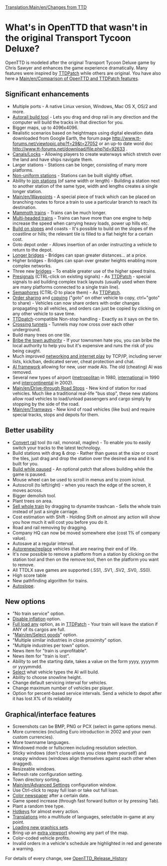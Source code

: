 [[Translation:Main/en/Changes from TTD]]
=What's in OpenTTD that wasn't in the original Transport Tycoon Deluxe?=

OpenTTD is modeled after the original Transport Tycoon Deluxe game by Chris Sawyer and enhances the game experience dramatically. Many features were inspired by [http://www.ttdpatch.net/ TTDPatch] while others are original. You have also here a [[Main/en/Comparison of OpenTTD and TTDPatch features]].

==Significant enhancements==

* Multiple ports - A native Linux version, Windows, Mac OS X, OS/2 and more.
* [[Main/en/Autorail|Autorail build tool]] - Lets you drag and drop rail in any direction and the computer will build the tracks in that direction for you.
* Bigger maps, up to 4096x4096.
* Realistic scenarios based on heightmaps using digital elevation data downloaded from Google Earth, the forum page http://www.tt-forums.net/viewtopic.php?f=29&t=27052  or an up-to date word doc http://www.tt-forums.net/download/file.php?id=92633 .
* [[Main/en/Water Transport Tiles|Canals/Locks]] - Allowing players to create waterways which stretch over the land and have ships navigate them.
* Larger stations - Stations can be longer, consisting of many more platforms.
* [[Main/en/Nonuniform stations|Non-uniform stations]] - Stations can be built slightly offset.
* Ability to [[Main/en/Join train stations|join stations]] (of same width or length) - Building a station next to another station of the same type, width and lengths creates a single longer station.
* [[Main/en/Waypoints]] - A special piece of track which can be placed on branching routes to force a train to use a particular branch to reach its destination.
* [[Main/en/Mammoth trains|Mammoth trains]] - Trains can be much longer.
* [[Main/en/Multiheaded trains|Multi-headed trains]] - Trains can have more than one engine to help increase the speed when carrying heavy loads, power up hills etc.
* [[Main/en/Build on slopes|Build on slopes]] and coasts - It's possible to build on the slopes of the coastline or hills; the relevant tile is filled to a flat height for a certain cost.
* Goto depot order - Allows insertion of an order instructing a vehicle to return to the depot.
* [[Main/en/Longer bridges|Longer bridges]] - Bridges can span greater distances... at a price.
* Higher bridges - Bridges can span over greater heights enabling more complex networks.
* Three new [[Main/en/Bridges|bridges]] - To enable greater use of the higher speed trains.
* [[Main/en/Signals#Presignals|Presignals]] (CTRL-click on existing signals) - As [http://www.ttdpatch.net/ TTDPatch] - special signals to aid building complex track layouts (usually used when there are many platforms connected to a single train line).
* [[Main/en/Signals#Semaphores|Semaphores]] (CTRL-D to place them) - As [http://www.ttdpatch.net/ TTDPatch].
* [[Main/en/Orders#Shared orders|Order sharing]] and [[Main/en/orders#Copy orders|copying]] ("goto" on other vehicle to copy, ctrl+"goto" to share) - Vehicles can now share orders with order changes propagating to all vehicles, and orders can just be copied by clicking on any other vehicle to save time.
* [http://www.ttdpatch.net/ TTDpatch]-compatible Non-stop handling - Exactly as it says on the tin.
* [[Main/en/Crossing tunnels|Crossing tunnels]] - Tunnels may now cross over each other underground.
* Build many trees on one tile.
* [[Main/en/Bribe authority|Bribe the town authority]] - If your townsmen hate you, you can bribe the local authority to help you but it's expensive and runs the risk of you being caught.
* Much improved [[Main/en/Multiplayer|networking and internet play]] by TCP/IP, including server lists, kick/ban, dedicated server, cheat protection and chat.
* [[Main/en/AI:Main Page|AI framework]] allowing for new, user made AIs. The old (cheating) AI was removed.
* Several new types of airport ([[Main/en/Airports#Metropolitan airport|metropolitan]] in 1980, [[Main/en/airports#international airport|international]] in 1990 and [[Main/en/airports#intercontinental airport|intercontinental]] in 2002).
* [[Main/en/Drive-through Road Stops]] - New kind of station for road vehicles. Much like a traditional real-life "bus stop", these new stations allow road vehicles to load/unload passengers and cargo simply by stopping by the side of the road.
* [[Main/en/Tramways]] - New kind of road vehicles (like bus) and require special tracks, stops and depots for them.

==Better usability==

* [[Main/en/Convert rail|Convert rail]] tool (to rail, monorail, maglev) - To enable you to easily switch your tracks to the latest technology.
* Build stations with drag & drop - Rather than guess at the size or count the tiles, just drag and drop the station over the desired area and it is built for you.
* [[Main/en/Build in pause|Build while paused]] - An optional patch that allows building while the game is paused.
* Mouse wheel can be used to scroll in menus and to zoom in/out.
* Autoscroll (to left/right) - when you reach the edge of the screen, it moves across.
* Bigger demolish tool.
* Plant trees on area.
* [[Main/en/Sell entire train|Sell whole train]] by dragging to dynamite trashcan - Sells the whole train instead of just a single carriage.
* Cost estimation with Shift - Holding Shift on almost any action will show you how much it will cost you before you do it.
* Road and rail removing by dragging.
* Company HQ can now be moved somewhere else (cost 1% of company value).
* Autosave at a regular interval.
* [[Main/en/Advanced Settings/Vehicles|Autorenew/replace]] vehicles that are nearing their end of life.
* It's now possible to remove a platform from a station by clicking on the station tool and then on the remove tool, then on the platform you want to remove.
* All TTDLX save games are supported (.SS1, .SV1, .SV2, .SV0, .SS0). 
* High score table
* New pathfinding algorithm for trains.
* [[Main/en/Landscaping#Autoslope|Autoslope]].

==New options==

* "No train service" option.
* [[Main/en/Disable inflation|Disable inflation]] option.
* [[Main/en/Full load any cargo|Full load any]] option, as in [http://www.ttdpatch.net/ TTDPatch] - Your train will leave the station if ANY of its cargos are full.
* "[[Main/en/Select goods]]" option.
* "Multiple similar industries in close proximity" option.
* "Multiple industries per town" option.
* News item for "train is unprofitable".
* News item for "train is lost".
* Ability to set the starting date, takes a value on the form yyyy, yyyymm or yyyymmdd.
* [[Main/en/Disable AI vehicles|Select]] what vehicle types the AI will build.
* Ability to choose snowline height.
* Change default servicing interval for vehicles.
* Change maximum number of vehicles per player.
* Option for percent-based service intervals. Send a vehicle to depot after it has lost X% of its reliability

==Graphical/interface features==

* Screenshots can be BMP, PNG or PCX (select in game options menu).
* More currencies (including Euro introduction in 2002 and your own custom currencies).
* More townname languages.
* Windowed mode or fullscreen including resolution selection.
* Sticky windows (don't close unless you close them yourself) and snappy windows (windows align themselves against each other when dragged).
* Resizeable windows.
* Refresh rate configuration setting.
* Town directory sorting.
* [[Main/en/Advanced Settings]] configuration window.
* Use Ctrl-click to repay full loan or take out full loan.
* [[Main/en/Coloured newspaper|Color newspaper]] after a certain date.
* Game speed increase (through fast forward button or by pressing Tab).
* Plant a random tree type.
* [[Main/en/Hotkeys|Hotkeys]] for almost every action.
* [[Main/en/Internationalization|Translations]] into a multitude of languages, selectable in-game at any point.
* [[Main/en/NewGRF|Loading new graphics sets]].
* Bring up an [[Main/en/Extra Viewport|extra viewport]] showing any part of the map.
* Color-coded vehicle profits.
* Invalid orders in a vehicle's schedule are highlighted in red and generate a warning.

For details of every change, see [[Main/en/OpenTTD Release History|OpenTTD_Release_History]]